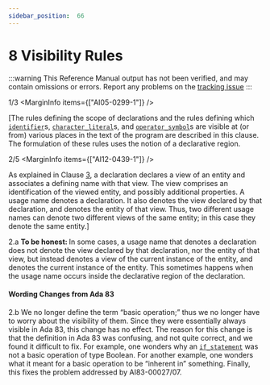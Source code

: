 ```yaml
---
sidebar_position:  66
---
```


# 8 Visibility Rules

:::warning
This Reference Manual output has not been verified,
and may contain omissions or errors.
Report any problems on the [tracking issue](https://github.com/ada-lang-io/ada-lang-io/issues/20)
:::


<MarginText>1/3</MarginText>
<MarginInfo items={["AI05-0299-1"]} />
<p>[The rules defining the scope of declarations and the rules defining which <code><a href="../AA-2/AA-2.3#S0002">identifier</a></code>s, <code><a href="../AA-2/AA-2.5#S0015">character_literal</a></code>s, and <code><a href="../AA-6/AA-6.1#S0202">operator_symbol</a></code>s are visible at (or from) various places in the text of the program are described in this clause. The formulation of these rules uses the notion of a declarative region.<br /></p>

<MarginText>2/5</MarginText>
<MarginInfo items={["AI12-0439-1"]} />
<p>As explained in Clause <a href="../AA-3/">3</a>, a declaration declares a view of an entity and associates a defining name with that view. The view comprises an identification of the viewed entity, and possibly additional properties. A usage name denotes a declaration. It also denotes the view declared by that declaration, and denotes the entity of that view. Thus, two different usage names can denote two different views of the same entity; in this case they denote the same entity.] <br /></p>

<AnnotatedOnly>
<MarginText>2.a</MarginText>
<Admonition type="aarm" aarm="note">
<strong>To be honest: </strong>In some cases, a usage name that denotes a declaration does not denote the view declared by that declaration, nor the entity of that view, but instead denotes a view of the current instance of the entity, and denotes the current instance of the entity. This sometimes happens when the usage name occurs inside the declarative region of the declaration. <br /></Admonition>
</AnnotatedOnly>

<AnnotatedOnly>

#### Wording Changes from Ada 83

</AnnotatedOnly>
<AnnotatedOnly>
<MarginText>2.b</MarginText>
<Admonition type="aarm" aarm="note">
We no longer define the term &ldquo;basic operation;&rdquo; thus we no longer have to worry about the visibility of them. Since they were essentially always visible in Ada 83, this change has no effect. The reason for this change is that the definition in Ada 83 was confusing, and not quite correct, and we found it difficult to fix. For example, one wonders why an <code><a href="../AA-5/AA-5.3#S0175">if_statement</a></code> was not a basic operation of type Boolean. For another example, one wonders what it meant for a basic operation to be &ldquo;inherent in&rdquo; something. Finally, this fixes the problem addressed by AI83-00027/07. <br /></Admonition>
</AnnotatedOnly>

